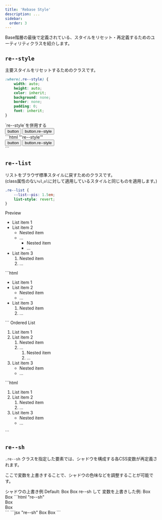 ```yaml
---
title: 'Rebase Style'
description: ...
sidebar:
  order: 3
---
```




Base階層の最後で定義されている、スタイルをリセット・再定義するためのユーティリティクラスを紹介します。


## `re--style`

主要スタイルをリセットするためのクラスです。

```css
:where(.re--style) {
	width: auto;
	height: auto;
	color: inherit;
	background: none;
	border: none;
	padding: 0;
	font: inherit;
}
```

<Preview>
	<PreviewTitle>`re--style`を併用する</PreviewTitle>
	<PreviewArea p='30' isFlow={null}>
		<div class='l--flex -g:30 -ff:mono'>
			<button>button</button>
			<button class='re--style'>button.re--style</button>
		</div>
	</PreviewArea>
	<PreviewCode slot='tab' label='HTML'>
	```html "'re--style'"
	<div class='l--flex -g:30 -ff:mono'>
		<button>button</button>
		<button class='re--style'>button.re--style</button>
	</div>
	```
	</PreviewCode>
</Preview>



## `re--list`

リストをブラウザ標準スタイルに戻すためのクラスです。  
(class属性のない`ul`,`ol`に対して適用しているスタイルと同じものを適用します。)


```css
.re--list {
	--list--pis: 1.5em;
	list-style: revert;
}
```

<Preview>
	<PreviewTitle>Preview</PreviewTitle>
	<PreviewArea p='30'>
		<ul class='re--list'>
			<li>List item 1</li>
			<li>
				<Fragment>List item 2</Fragment>
				<ul>
					<li>Nested item</li>
					<li>
						<Fragment>...</Fragment>
						<ul>
							<li>Nested item</li>
							<li>...</li>
						</ul>
					</li>
				</ul>
			</li>
			<li>
				<Fragment>List item 3</Fragment>
				<ol>
					<li>Nested item</li>
					<li>
						<Fragment>...</Fragment>
					</li>
				</ol>
			</li>
		</ul>
	</PreviewArea>
	<PreviewCode slot='tab' label='HTML'>
		```html
		<ul class='re--list'>
			<li>List item 1</li>
			<li>
				List item 2
				<ul>
					<li>Nested item</li>
					<li>...</li>
				</ul>
			</li>
			<li>
				List item 3
				<ol>
					<li>Nested item</li>
					<li>...</li>
				</ol>
			</li>
		</ul>
		```
	</PreviewCode>
</Preview>

<Preview>
	<PreviewTitle>Ordered List</PreviewTitle>
	<PreviewArea p='30'>
		<ol class='re--list'>
			<li>List item 1</li>
			<li>
				<Fragment>List item 2</Fragment>
				<ol>
					<li>Nested item</li>
					<li>
						<Fragment>...</Fragment>
						<ol>
							<li>Nested item</li>
							<li>...</li>
						</ol>
					</li>
				</ol>
			</li>
			<li>
				<Fragment>List item 3</Fragment>
				<ul>
					<li>Nested item</li>
					<li>
						<Fragment>...</Fragment>
					</li>
				</ul>
			</li>
		</ol>
	</PreviewArea>
	<PreviewCode slot='tab' label='HTML'>
		```html
		<ol class='re--list'>
			<li>List item 1</li>
			<li>
				List item 2
				<ol>
					<li>Nested item</li>
					<li>...</li>
				</ol>
			</li>
			<li>
				List item 3
				<ul>
					<li>Nested item</li>
					<li>...</li>
				</ul>
			</li>
		</ol>
		```
	</PreviewCode>
</Preview>



## `re--sh`

`.re--sh` クラスを指定した要素では、シャドウを構成する各CSS変数が再定義されます。  

ここで変数を上書きすることで、シャドウの色味などを調整することが可能です。 

<Preview>
	<PreviewTitle>シャドウの上書き例</PreviewTitle>
	<PreviewArea p='40' nogrid>
		<Stack g='30'>
			<Text> Default: </Text>
			<Flex className='re--sh -g:40 -pis:30'>
				<Box bxsh='20' p='40' bdrs='20'>Box</Box>
				<Box bxsh='40' p='40' bdrs='20'>Box</Box>
			</Flex>
			<Spacer h='40' />
			<Text> re--sh して 変数を上書きした例: </Text>
			<Flex className='re--sh -g:40 -pis:30' style={{'--_shc-hsl': '200 50% 50%', '--_shc-a':'20%'}}>
				<Box bxsh='20' p='40' bdrs='20'>Box</Box>
				<Box bxsh='40' p='40' bdrs='20'>Box</Box>
			</Flex>
		</Stack>
	</PreviewArea>
		<PreviewCode slot='tab' label='HTML'>
		```html "re--sh"
		<div class="re--sh l--flex -g:40" style="--_shc-hsl:200 50% 50%;--_shc-a:20%">
			<div class="l--box -bxsh:20 -p:40 -bdrs:20">Box</div>
			<div class="l--box -bxsh:40 -p:40 -bdrs:20">Box</div>
		</div>
		```
	</PreviewCode>
	<PreviewCode slot='tab' label='JSX'>
		```jsx "re--sh"
		<Flex className='re--sh' g='40' style={{'--_shc-hsl': '200 50% 50%', '--_shc-a':'20%'}}>
			<Box bxsh='20' p='40' bdrs='20'>Box</Box>
			<Box bxsh='40' p='40' bdrs='20'>Box</Box>
		</Flex>
		```
	</PreviewCode>
</Preview>

